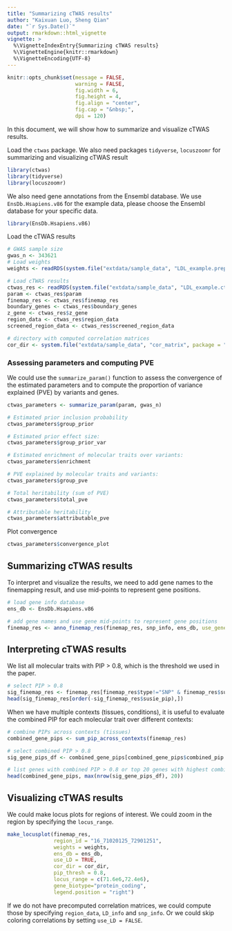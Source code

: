 ```yaml
---
title: "Summarizing cTWAS results"
author: "Kaixuan Luo, Sheng Qian"
date: "`r Sys.Date()`"
output: rmarkdown::html_vignette
vignette: >
  %\VignetteIndexEntry{Summarizing cTWAS results}
  %\VignetteEngine{knitr::rmarkdown}
  %\VignetteEncoding{UTF-8}
---
```



```r
knitr::opts_chunk$set(message = FALSE,
                      warning = FALSE,
                      fig.width = 6,
                      fig.height = 4,
                      fig.align = "center",
                      fig.cap = "&nbsp;",
                      dpi = 120)
```


In this document, we will show how to summarize and visualize cTWAS results.

Load the `ctwas` package. We also need packages `tidyverse`, `locuszoomr` for summarizing and visualizing cTWAS result
```r
library(ctwas)
library(tidyverse)
library(locuszoomr)
```


We also need gene annotations from the Ensembl database. We use `EnsDb.Hsapiens.v86` for the example data, please choose the Ensembl database for your specific data. 
```r
library(EnsDb.Hsapiens.v86)
```


Load the cTWAS results
```r
# GWAS sample size
gwas_n <- 343621
# Load weights
weights <- readRDS(system.file("extdata/sample_data", "LDL_example.preprocessed.weights.RDS", package = "ctwas"))

# Load cTWAS results
ctwas_res <- readRDS(system.file("extdata/sample_data", "LDL_example.ctwas_sumstats_res.RDS", package = "ctwas"))
param <- ctwas_res$param
finemap_res <- ctwas_res$finemap_res
boundary_genes <- ctwas_res$boundary_genes
z_gene <- ctwas_res$z_gene
region_data <- ctwas_res$region_data
screened_region_data <- ctwas_res$screened_region_data

# directory with computed correlation matrices
cor_dir <- system.file("extdata/sample_data", "cor_matrix", package = "ctwas")
```


### Assessing parameters and computing PVE

We could use the `summarize_param()` function to assess the convergence of the estimated parameters and 
to compute the proportion of variance explained (PVE) by variants and genes. 
```r
ctwas_parameters <- summarize_param(param, gwas_n)
```


```r
# Estimated prior inclusion probability
ctwas_parameters$group_prior

# Estimated prior effect size:
ctwas_parameters$group_prior_var

# Estimated enrichment of molecular traits over variants:
ctwas_parameters$enrichment

# PVE explained by molecular traits and variants:
ctwas_parameters$group_pve

# Total heritability (sum of PVE)
ctwas_parameters$total_pve

# Attributable heritability
ctwas_parameters$attributable_pve
```


Plot convergence
```r
ctwas_parameters$convergence_plot
```



## Summarizing cTWAS results

To interpret and visualize the results, we need to add gene names to the finemapping result, and use mid-points to represent gene positions.
```r
# load gene info database
ens_db <- EnsDb.Hsapiens.v86

# add gene names and use gene mid-points to represent gene positions
finemap_res <- anno_finemap_res(finemap_res, snp_info, ens_db, use_gene_pos = "mid")
```


## Interpreting cTWAS results

We list all molecular traits with PIP > 0.8, which is the threshold we used in the paper.
```r
# select PIP > 0.8
sig_finemap_res <- finemap_res[finemap_res$type!="SNP" & finemap_res$susie_pip > 0.8,]
head(sig_finemap_res[order(-sig_finemap_res$susie_pip),])
```


When we have multiple contexts (tissues, conditions), 
it is useful to evaluate the combined PIP for each molecular trait over different contexts:


```r
# combine PIPs across contexts (tissues)
combined_gene_pips <- sum_pip_across_contexts(finemap_res)

# select combined PIP > 0.8
sig_gene_pips_df <- combined_gene_pips[combined_gene_pips$combined_pip > 0.8, ]

# list genes with combined PIP > 0.8 or top 20 genes with highest combined PIPs
head(combined_gene_pips, max(nrow(sig_gene_pips_df), 20))
```



## Visualizing cTWAS results

We could make locus plots for regions of interest. We could zoom in the region by specifying the `locus_range`.

```r
make_locusplot(finemap_res,
               region_id = "16_71020125_72901251",
               weights = weights,
               ens_db = ens_db, 
               use_LD = TRUE,
               cor_dir = cor_dir,
               pip_thresh = 0.8,
               locus_range = c(71.6e6,72.4e6),
               gene_biotype="protein_coding",
               legend.position = "right")
```


If we do not have precomputed correlation matrices, we could compute those by specifying `region_data`, `LD_info` and `snp_info`. Or we could skip coloring correlations by setting `use_LD = FALSE`. 

